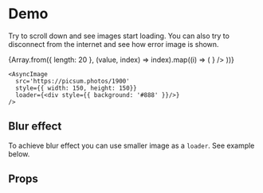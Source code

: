 
<Meta title='LoadableImage' of={ImageStories} />

# Demo
Try to scroll down and see images start loading. You can also try to disconnect from the internet and see how error image is shown.
<div style={{
	gap: 4,
	padding: 4,
	borderRadius: 4,
	display: 'grid',
	justifyContent: 'start',
	gridTemplateColumns: 'auto auto',
	background: '#262626',
	border: '1px solid',
	overflow: 'scroll',
	height: 300,
}}>
	{Array.from({ length: 20 }, (value, index) => index).map((i) => (
		<AsyncImage
			src={ [6, 11].includes(i) ? 'badURL':`https://picsum.photos/${i < 10 ? '190' + i : '19' + i}`}
			style={{ width: 150, height: 150, borderRadius: 3 }}
			loader={<div style={{background: '#888'}}/>}
		/>
	))}
</div>

```tsx
<AsyncImage
  src='https://picsum.photos/1900'
  style={{ width: 150, height: 150}}
  loader={<div style={{ background: '#888' }}/>}
/>

```

## Blur effect
To achieve blur effect you can use smaller image as a `loader`. See example below.
<Canvas of={ImageStories.Blur} sourceState='shown' />

## Props
<div style={{overflowX: 'auto'}}>
	<Controls of={ImageStories.Blur} />
</div>
